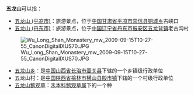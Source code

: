 '''五龙山'''可以指：
* [[五龙山_(平凉市)|五龙山 (平凉市)]]：旅游景点，位于[[中华人民共和国|中国]][[甘肃省|甘肃省]][[平凉市|平凉市]][[崇信县|崇信县]][[铜城乡|铜城乡]]古峡口
* [[五龙山_(丹东市)|五龙山 (丹东市)]]：旅游景点，位于[[中华人民共和国|中国]][[辽宁省|辽宁省]][[丹东市|丹东市]][[振安区|振安区]][[五龙背镇|五龙背镇]]老古沟村
[[File:Wu_Long_Shan_Monastery_mw_2009-09-15T10-27-55_CanonDigitalIXUS70.JPG|thumb]]
* [[五龙山乡|五龙山乡]]：是[[中华人民共和国|中国]][[山西省|山西省]][[长治市|长治市]][[壶关县|壶关县]]下辖的一个乡镇级行政单位
* 五龙山村：是[[中华人民共和国|中国]][[陕西省|陕西省]][[榆林市|榆林市]][[横山县|横山县]][[殿市镇|殿市镇]]下辖的一个村级行政单位
* [[五龙山鹅观草|五龙山鹅观草]]：[[禾本科|禾本科]][[鹅观草属|鹅观草属]]下的一个种
{{disambig|三字|Cat=三字消歧义}}